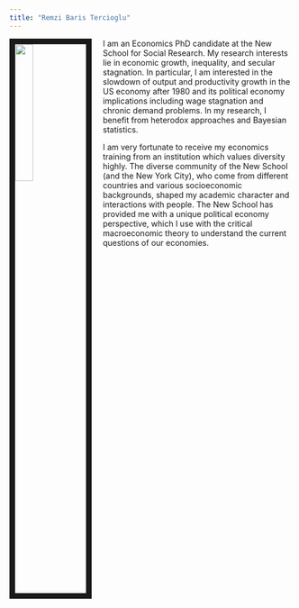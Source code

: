 ```yaml
---
title: "Remzi Baris Tercioglu"
---
```


<link rel="stylesheet" href="styles.css" type="text/css">

<img src="Picture_Tercioglu.jpg" style="width:25%; border:10px solid; margin-right: 20px" align="left">

I am an Economics PhD candidate at the New School for Social Research. My research interests lie in economic growth, inequality, and secular stagnation. In particular, I am interested in the slowdown of output and productivity growth in the US economy after 1980 and its political economy implications including wage stagnation and chronic demand problems. In my research, I benefit from heterodox approaches and Bayesian statistics.  


I am very fortunate to receive my economics training from an institution which values diversity highly. The diverse community of the New School (and the New York City), who come from different countries and various socioeconomic backgrounds, shaped my academic character and interactions with people. The New School has provided me with a unique political economy perspective, which I use with the critical macroeconomic theory to understand the current questions of our economies. 
